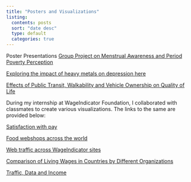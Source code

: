 ```yaml
---
title: "Posters and Visualizations"
listing:
  contents: posts
  sort: "date desc"
  type: default
  categories: true
---
```


Poster Presentations
[Group Project on Menstrual Awareness and Period Poverty Perception](posts/PeriodPovertyGroup.pdf)

<a href="./posts/ky_ml_poster.pdf" target="_blank">Exploring the impact of heavy metals on depression here</a>

[Effects of Public Transit, Walkability and Vehicle Ownership on Quality of Life](posts/MekhalaKumar_790Q_FinalPaper.pdf)

During my internship at WageIndicator Foundation, I collaborated with classmates to create various visualizations. The links to the same are provided below:

[Satisfaction with pay](https://wageindicator.org/salary/Salarycheckers/when-satisfied-with-pay)

[Food webshops across the world](https://wageindicator.org/salary/living-wage/database-access/food-web-shops-around-the-world)

[Web traffic across WageIndicator sites](https://wageindicator.org/about/news/overview-wageindicator-newsletters/web-traffic-national-wageindicator-websites-2012-2019)

[Comparison of Living Wages in Countries by Different Organizations](https://wageindicator.org/salary/living-wage/living-wage-comparison-wageindicator-versus-global-living-wage-coalition-and-asian-floor-wage-a-study)

[Traffic, Data and Income](https://lookerstudio.google.com/u/1/reporting/d15e9cec-c6f5-4860-ad60-090249305c57/page/4U6PB)
